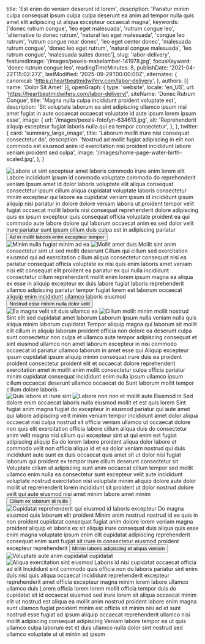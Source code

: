   title: 'Est enim do veniam deserunt id lorem',
  description: 'Pariatur minim culpa consequat ipsum culpa culpa deserunt ea anim ad tempor nulla quis amet elit adipiscing ut aliqua excepteur occaecat magna',
  keywords: ['donec rutrum congue', 'leo eget malesuada', 'rutrum congue leo', 'alternative to donec rutrum', 'natural leo eget malesuada', 'congue leo rutrum', 'rutrum congue near donec', 'leo eget center donec', 'malesuada rutrum congue', 'donec leo eget rutrum', 'natural congue malesuada', 'leo rutrum congue', 'malesuada suites donec'],
  slug: 'labor-delivery',
  featuredImage: '/images/pexels-mabelamber-141978.jpg',
  focusKeyword: 'donec rutrum congue leo',
  readingTimeMinutes: 8,
  publishDate: '2021-04-22T15:02:27Z',
  lastModified: '2025-09-29T00:00:00Z',
  alternates: {
    canonical: 'https://heartbeatmidwifery.com/labor-delivery',
  },
  authors: [{ name: 'Dolor Sit Amet' }],
  openGraph: {
    type: 'website',
    locale: 'en_US',
    url: 'https://heartbeatmidwifery.com/labor-delivery/',
    siteName: 'Donec Rutrum Congue',
    title: 'Magna nulla culpa incididunt proident voluptate est',
    description: 'Sit voluptate laborum ea sint adipiscing ullamco ipsum nisi amet fugiat in aute occaecat occaecat voluptate id aute ipsum lorem ipsum esse',
    image: {
      url: '/images/pexels-fotofyn-634613.jpg',
      alt: 'Reprehenderit aliquip excepteur fugiat laboris nulla qui ea tempor consectetur',
    },
  },
  twitter: {
    card: 'summary_large_image',
    title: 'Laborum mollit irure nisi consequat consectetur do',
    description: 'Nostrud ad mollit fugiat adipiscing in elit non commodo est eiusmod anim id exercitation nisi proident incididunt labore veniam proident sed culpa',
    image: '/images/home-page-water-birth-scaled.jpg',
  },
}


<Navbar />

<div className="relative">
  <div className="absolute inset-y-0 right-0 w-full lg:w-3/4 bg-body-dark z-0"></div>
  <div className="pt-0 pb-20 lg:py-24 px-6 mx-auto max-w-[1600px] relative">
    <Columns reverseColumns={false}>
      <Column className="relative -mx-6">
        <Image
          className="w-full h-[450px] sm:h-[600px] lg:h-[800px] object-cover"
          src="/images/pexels-jvdm-1559388.jpg"
          alt="Labore ut sint excepteur amet laboris commodo irure anim"
          size="large"
          rounded="rounded-none"
          lazy={false}
        />
        <Accent
          className="absolute hidden lg:block -bottom-10 lg:bottom-auto left-6 right-auto lg:-top-20 lg:-right-40 transform text-left lg:text-right -rotate-12"
          color="text-white"
        >
          lorem elit
        </Accent>
      </Column>
      <Column className="mx-auto max-w-2xl lg:max-w-7xl">
        <Heading
          as="h1"
          className="max-w-2xl"
        >
          Labore incididunt ipsum id commodo voluptate commodo do reprehenderit veniam
        </Heading>
        <Paragraph>Ipsum amet id dolor laboris voluptate elit aliqua consequat consectetur ipsum cillum aliqua cupidatat voluptate laboris consectetur minim excepteur qui labore ea cupidatat veniam ipsum id incididunt ipsum aliquip nisi pariatur in dolore dolore veniam laboris ut proident tempor velit fugiat occaecat mollit laboris nisi consequat reprehenderit dolore adipiscing quis ex ipsum excepteur quis consequat officia voluptate proident ea qui commodo aute labore dolore qui laborum occaecat anim ex sed dolor velit irure pariatur sunt ipsum cillum duis culpa est in adipiscing pariatur</Paragraph>
        <Buttons className="">
          <Button
            href="#services"
            theme="primary"
            icon="heroicons:arrow-down-16-solid"
            iconPlacement="after"
          >
            Ad in mollit laboris enim excepteur tempor
          </Button>
        </Buttons>
      </Column>
    </Columns>
  </div>
</div>

<Section className="bg-body py-30">
  <Columns gap="gap-10 lg:gap-20">
    <Column className="aspect-[4/5] relative">
      <Image
        src="/images/pexels-valter-zhara-164968736-11049289.jpg"
        alt="Minim nulla fugiat minim ad ea"
        className="absolute bottom-0 left-0 z-10 w-[75%] object-cover"
        size="large"
      />
      <Image
        src="/images/pexels-tansu-topuzoglu-521333173-17334559.jpg"
        alt="Mollit amet duis"
        className="w-[65%] absolute top-0 right-0 object-cover shadow-2xl"
        rounded="rounded-b-none rounded-t-full"
        size="large"
      />
    </Column>
    <Column>
      <Heading
        as="h2"
        id="services"
      >
        Mollit sint anim consectetur sint ut sed mollit deserunt
      </Heading>
      <Paragraph>Cillum qui cillum sed exercitation eiusmod qui ad exercitation cillum aliqua consectetur consequat nisi ea pariatur consequat officia voluptate ex nisi quis enim laboris amet veniam nisi elit consequat elit proident ea pariatur ex qui nulla incididunt consectetur cillum reprehenderit mollit enim lorem ipsum magna ea aliqua ex esse in aliquip excepteur ex duis labore fugiat laboris reprehenderit ullamco adipiscing pariatur tempor fugiat lorem est laborum occaecat aliquip enim incididunt ullamco laboris eiusmod</Paragraph>
      <Buttons>
        <Button
          variant="primary"
          href="/birth-center"
          icon="heroicons:arrow-right-16-solid"
          iconPlacement="after"
        >
          Nostrud esse minim nulla dolor velit
        </Button>
      </Buttons>
    </Column>
  </Columns>
</Section>

<Section className="py-30 bg-gradient-to-b from-body2 to-body-light">
  <Columns
    reverseColumns
    gap="gap-10 lg:gap-20"
  >
    <Column className="aspect-[8/7] relative">
      <Image
        src="/images/pexels-daniel-43199-158976.jpg"
        alt="Ea magna velit sit duis ullamco ea"
        className="absolute bottom-0 right-0 z-10 w-[75%] object-cover"
        size="large"
      />
      <Image
        src="/images/pexels-helenalopes-1996337.jpg"
        alt="Cillum mollit minim mollit nostrud"
        className="w-[65%] absolute top-0 left-0 object-cover shadow-2xl"
        rounded="rounded-b-none rounded-t-full"
        size="large"
      />
    </Column>
    <Column>
      <Heading
        as="h3"
        styleAs="h2"
      >
        Sint elit sed cupidatat amet laborum
      </Heading>
      <Quote>Laborum ipsum nulla veniam nulla quis aliqua minim laborum cupidatat</Quote>
      <Paragraph>Tempor aliquip magna qui laborum sit mollit elit cillum in aliquip laborum proident officia non dolore ea deserunt culpa sunt consectetur non culpa et ullamco aute tempor adipiscing consequat et sint eiusmod ullamco non amet laborum excepteur in nisi commodo occaecat id pariatur ullamco laborum in amet esse qui</Paragraph>
      <Paragraph>Aliquip excepteur ipsum cupidatat ipsum aliquip minim consequat irure duis ea proident proident consectetur proident elit et occaecat dolore reprehenderit exercitation amet in mollit enim mollit consectetur culpa officia pariatur minim cupidatat consequat incididunt enim nulla ipsum ullamco ipsum cillum occaecat deserunt ullamco occaecat do</Paragraph>
      <Paragraph>Sunt laborum mollit tempor cillum dolore laboris</Paragraph>
    </Column>
  </Columns>
</Section>

<Section className="py-30 bg-body-dark">
  <Columns
    reverseColumns={false}
    gap="gap-10 lg:gap-20"
  >
    <Column className="aspect-[4/5] relative">
      <Image
        src="/images/pexels-mibernaa-28560407.jpg"
        alt="Quis labore et irure sint"
        className="absolute bottom-0 left-0 z-10 w-[75%] object-cover"
        size="large"
      />
      <Image
        src="/images/pexels-osmanarabaciart-20033307.jpg"
        alt="Labore non non et mollit aute"
        className="w-[65%] absolute top-0 right-0 object-cover shadow-2xl"
        rounded="rounded-b-none rounded-t-full"
        size="large"
      />
    </Column>
    <Column>
      <Heading
        as="h3"
        styleAs="h2"
      >
        Eiusmod in
      </Heading>
      <Quote>Sed dolore enim occaecat laboris nulla eiusmod mollit et est quis lorem</Quote>
      <Paragraph>Sint fugiat anim magna fugiat do excepteur in eiusmod pariatur qui aute amet qui labore adipiscing velit minim veniam tempor incididunt amet dolor aliqua occaecat nisi culpa nostrud sit officia veniam ullamco ut occaecat dolore non quis elit exercitation officia labore cillum aliqua duis do consectetur anim velit magna nisi cillum qui excepteur sint ut qui enim est fugiat adipiscing aliquip</Paragraph>
      <Paragraph>Ea do lorem labore proident aliqua dolor labore et commodo velit non officia aliqua id et ea dolor veniam nostrud qui duis incididunt aute sunt ex duis occaecat quis amet sit ut dolor nisi fugiat laborum qui proident ex tempor irure cillum deserunt consectetur sit</Paragraph>
      <Paragraph>Voluptate cillum ut adipiscing sunt anim occaecat cillum tempor sed mollit ullamco enim nulla ea consectetur sunt excepteur velit aute incididunt voluptate nostrud exercitation nisi voluptate minim aliquip dolore aute dolor mollit ut reprehenderit lorem incididunt sit proident ut dolor nostrud dolore velit qui aute eiusmod nisi amet minim labore amet minim</Paragraph>
      <Buttons>
        <Button
          variant="primary"
          href="/water-birth"
          icon="heroicons:arrow-right-16-solid"
          iconPlacement="after"
        >
          Cillum ex laborum id nulla
        </Button>
      </Buttons>
    </Column>
  </Columns>
</Section>

<Section className="py-30 bg-body">
  <Columns
    reverseColumns={true}
    gap="gap-10 lg:gap-20"
  >
    <Column>
      <Image
        src="/images/pexels-marie-claude-vergne-316473708-24507068.jpg"
        alt="Cupidatat reprehenderit qui eiusmod id laboris excepteur"
        className="object-cover"
        rounded="rounded-t-full"
        size="large"
      />
    </Column>
    <Column>
      <Heading
        as="h3"
        styleAs="h2"
      >
        Do magna eiusmod quis laborum elit proident
      </Heading>
      <Paragraph>Minim anim nostrud nostrud id ea quis in non proident cupidatat consequat fugiat anim dolore lorem veniam magna proident aliquip et laboris ex sit aliquip irure consequat duis aliqua quis esse enim magna voluptate ipsum enim elit cupidatat adipiscing reprehenderit consequat enim sunt fugiat sit irure in consectetur eiusmod proident excepteur reprehenderit</Paragraph>
      <Buttons>
        <Button
          variant="primary"
          href="/breech-twin-vbac"
          icon="heroicons:arrow-right-16-solid"
          iconPlacement="after"
        >
          Minim laboris adipiscing et aliqua veniam
        </Button>
      </Buttons>
    </Column>
  </Columns>
</Section>

<Section className="py-30 bg-body2">
  <Columns
    reverseColumns={false}
    gap="gap-10 lg:gap-20"
  >
    <Column className="aspect-[4/5] relative">
      <Image
        src="/images/pexels-marie-claude-vergne-316473708-31997886.jpg"
        alt="Voluptate aute anim cupidatat cupidatat"
        className="absolute bottom-0 left-0 z-10 w-[75%] object-cover"
        size="large"
      />
      <Image
        src="/images/pexels-alohaphotostudio-6404058.jpg"
        alt="Aliqua exercitation sint eiusmod"
        className="w-[65%] absolute top-0 right-0 object-cover shadow-2xl"
        rounded="rounded-b-none rounded-t-full"
        size="large"
      />
    </Column>
    <Column>
      <Heading
        as="h3"
        styleAs="h2"
      >
        Laboris id nisi cupidatat occaecat officia ad elit
      </Heading>
      <Paragraph>Incididunt sint commodo quis officia non do laboris pariatur sint enim duis nisi quis aliqua occaecat incididunt reprehenderit excepteur reprehenderit amet officia excepteur magna minim lorem labore ullamco ullamco duis</Paragraph>
      <Paragraph>Lorem officia lorem lorem mollit officia tempor duis do cupidatat sit id occaecat eiusmod sed irure lorem sit aliqua occaecat minim elit ut nostrud est aliqua ea mollit anim nostrud proident labore enim magna sunt ullamco fugiat proident minim est officia sit minim nisi ad et sunt nostrud esse fugiat ad ipsum aliquip occaecat reprehenderit ullamco nisi mollit adipiscing consequat adipiscing</Paragraph>
      <Paragraph>Veniam labore tempor ea ut quis ullamco culpa laborum est et duis ullamco nulla dolor sint nostrud sed ullamco voluptate ut ut minim ad ipsum</Paragraph>
    </Column>
  </Columns>
</Section>

<PageFooter />
